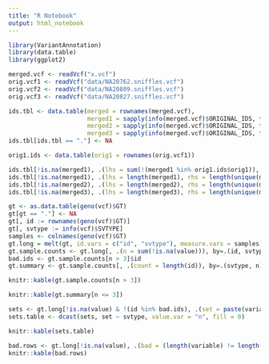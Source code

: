 ```yaml
---
title: "R Notebook"
output: html_notebook
---
```


```r
library(VariantAnnotation)
library(data.table)
library(ggplot2)
```

```r
merged.vcf <- readVcf("x.vcf")
orig.vcf1 <- readVcf("data/NA20762.sniffles.vcf")
orig.vcf2 <- readVcf("data/NA20809.sniffles.vcf")
orig.vcf3 <- readVcf("data/NA20827.sniffles.vcf")
```

```r
ids.tbl <- data.table(merged = rownames(merged.vcf),
                      merged1 = sapply(info(merged.vcf)$ORIGINAL_IDS, function(x) x[1]), 
                      merged2 = sapply(info(merged.vcf)$ORIGINAL_IDS, function(x) x[2]),
                      merged3 = sapply(info(merged.vcf)$ORIGINAL_IDS, function(x) x[1]))
ids.tbl[ids.tbl == "."] <- NA

orig1.ids <- data.table(orig1 = rownames(orig.vcf1))
```

```r
ids.tbl[!is.na(merged1), .(lhs = sum(!(merged1 %in% orig1.ids$orig1)), rhs = sum(!(orig1.ids$orig1 %in% merged1)))]
ids.tbl[!is.na(merged1), .(lhs = length(merged1), rhs = length(unique(merged1)))]
ids.tbl[!is.na(merged2), .(lhs = length(merged2), rhs = length(unique(merged2)))]
ids.tbl[!is.na(merged3), .(lhs = length(merged3), rhs = length(unique(merged3)))]
```

```r
gt <- as.data.table(geno(vcf)$GT)
gt[gt == "."] <- NA
gt[, id := rownames(geno(vcf)$GT)]
gt[, svtype := info(vcf)$SVTYPE]
samples <- colnames(geno(vcf)$GT)
gt.long = melt(gt, id.vars = c("id", "svtype"), measure.vars = samples)
gt.sample.counts <- gt.long[, .(n = sum(!is.na(value))), by=.(id, svtype)]
bad.ids <- gt.sample.counts[n > 3]$id
gt.summary <- gt.sample.counts[, .(count = length(id)), by=.(svtype, n)][order(svtype, n)]
```

```r
knitr::kable(gt.sample.counts[n > 3])
```

```r
knitr::kable(gt.summary[n <= 3])
```

```r
sets <- gt.long[!is.na(value) & !(id %in% bad.ids), .(set = paste(variable[order(variable)], collapse = ",")), by=.(id, svtype)][, .(n = length(id)), by=.(svtype, set)]
sets.table <- dcast(sets, set ~ svtype, value.var = "n", fill = 0)
```
```r
knitr::kable(sets.table)
```

```r
bad.rows <- gt.long[!is.na(value), .(bad = (length(variable) != length(unique(variable)))), by=.(svtype, id)][bad == TRUE]
knitr::kable(bad.rows)
```
